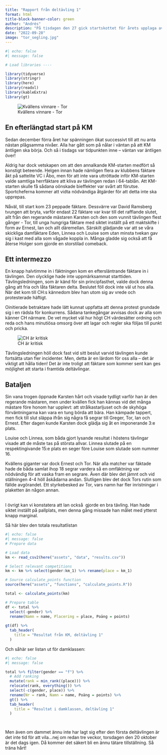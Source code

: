 ```yaml
---
title: "Rapport från deltävling 1"
format: html
title-block-banner-color: green
author: "Andrés"
description: "På tisdagen den 27 gick startskottet för årets upplaga av KM! 22 fäktare gick helhjärtat in för uppgiften och segrade gjorde..."
date: "2022-09-28"
image: "tor_segling.jpg"
---
```


```r
#| echo: false
#| message: false

# Load libraries ----

library(tidyverse)
library(stringr)
library(here)
library(readxl)
library(kableExtra)
library(gt)
```

::: column-page
![Kvällens vinnare - Tor](tor_segrare.jpg)
:::

## En efterlängtad start på KM

Sedan december förra året har spänningen ökat successivt till att nu anta nästan plågsamma nivåer. Alla har gått som på nålar i väntan på att KM äntligen ska börja. Och så i tisdags var tidpunkten inne -- väntan var äntligen över!

Aldrig har dock vetskapen om att den annalkande KM-starten medfört så konstigt beteende. Helgen innan hade nämligen flera av klubbens fäktare åkt på sattelite VC i Åbo, men för att inte vara uttröttade inför KM-starten valde samtliga herrfäktare att kliva av tävlingen redan i 64-tablån. Att KM-starten skulle få sådana oönskade bieffekter var svårt att förutse. Sportcheferna kommer att vidta nödvändiga åtgärder för att detta inte ska upprepas.

Nåväl, till start kom 23 peppade fäktare. Dessvärre var David Ramsberg tvungen att bryta, varför endast 22 fäktare var kvar till det rafflande slutet, allt från den regerande mästaren Karsten och den som vunnit tävlingen flest gånger - Tor, till unga hungriga fäktare med siktet inställt på ett maktskifte i form av Ernest, Ian och allt däremellan. Särskilt glädjande var att se våra skickliga damfäktare Eden, Linnea och Louise som utan minsta tvekan gav sig i kast med alla som vågade koppla in. Många gladde sig också att få återse Holger som gjorde en storstilad comeback.

## Ett intermezzo

En knapp halvtimme in i fäktningen kom en eftersläntrande fäktare in i tävlingen. Den olycklige hade inte uppmärksammat starttiden. Tävlingsledningen, som är känd för sin principfasthet, valde dock denna gång att fria och låta fäktaren delta. Beslutet föll dock inte väl ut hos alla. När det kom till CH:s kännedom blev han utom sig av vrede och protesterade häftigt. 

Oinitierade betraktare hade lätt kunnat uppfatta att denna protest grundade sig i en rädsla för konkurrens. Sådana tankegångar avvisas dock av alla som känner CH närmare. De vet mycket väl hur högt CH värdesätter ordning och reda och hans minutiösa omsorg över att lagar och regler ska följas till punkt och pricka.

![CH är kritisk](ch_saf_2022-2.jpg)

Tävlingsledningen höll dock fast vid sitt beslut varvid tävlingen kunde fortsätta utan fler incidenter. Men, detta är en lärdom för oss alla -- det är viktigt att hålla tiden! Det är inte troligt att fäktare som kommer sent kan ges möjlighet att starta i framtida deltävlingar.

## Bataljen

Sin vana trogen öppnade Karsten hårt och visade tydligt varför han är den regerande mästaren, men under kvällen fick han kännas vid det många mästare före honom har upplevt: att strålkastarljuset och de skyhöga förväntningarna kan vara en tung börda att bära. Han kämpade tappert, men fick till slut släppa ifrån sig några få segrar till Greger, Tor, Ian och Ernest. Efter dagen kunde Karsten dock glädja sig åt en imponerande 3:e plats.

Louise och Linnea, som båda gjort lysande resultat i höstens tävlingar visade att de måste tas på största allvar. Linnea slutade på en respektingivande 15:e plats en seger före Louise som slutade som nummer 16.

Kvällens giganter var dock Ernest och Tor. När alla matcher var fäktade hade de båda samlat ihop 18 segrar vardera så en omfäktning var nödvändig för att vaska fram en segrare. Även där blev det jämnt och vid ställningen 4-4 höll åskådarna andan. Slutligen blev det dock Tors rutin som fällde avgörandet. Ett styrkebesked av Tor, vars namn har fler inristningar i plaketten än någon annan.

\
I övrigt kan vi konstatera att Ian också  gjorde en bra tävling. Han hade siktet inställt på pallplats, men denna gång missade han målet med ytterst knapp marginal.

Så här blev den totala resultatlistan

```r
#| echo: false
#| message: false
# Prepare data

# Load data
km <- read_csv2(here("assets", "data", "results.csv"))

# Select relevant competitions
km <- km %>% select(gender:km_1) %>% rename(place = km_1)

# Source calculate_points function
source(here("assets", "functions", "calculate_points.R"))

total <- calculate_points(km)

# Prepare table
df <- total %>% 
  select(-gender) %>% 
  rename(Namn = name, Placering = place, Poäng = points)
  
gt(df) %>% 
  tab_header(
    title = "Resultat från KM, deltävling 1"
  )

```

Och såhär ser listan ut för damklassen:

```r
#| echo: false
#| message: false

total %>% filter(gender == "f") %>% 
  # Add ranking
  mutate(rank = min_rank((place))) %>% 
  relocate(rank, everything()) %>% 
  select(-c(gender, place)) %>% 
  rename(Nr = rank, Namn = name, Poäng = points) %>% 
  gt() %>% 
  tab_header(
    title = "Resultat i damklassen, deltävling 1"
  )

  

```

Men även om dammet ännu inte har lagt sig efter den första deltävlingen är det inte tid för att vila...nej om redan tre veckor, torsdagen den 20 oktober är det dags igen. Då kommer det säkert bli en ännu tätare tillställning. Så träna hårt!
